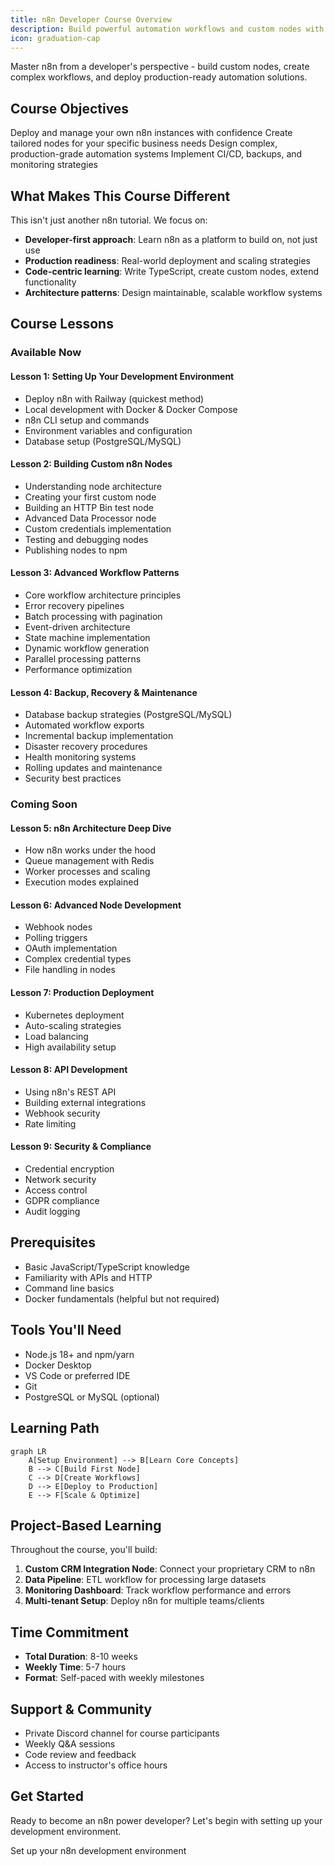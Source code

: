```yaml
---
title: n8n Developer Course Overview
description: Build powerful automation workflows and custom nodes with n8n
icon: graduation-cap
---
```


Master n8n from a developer's perspective - build custom nodes, create complex workflows, and deploy production-ready automation solutions.

## Course Objectives

<CardGroup cols={2}>
  <Card title="Self-Hosting Mastery" icon="server">
    Deploy and manage your own n8n instances with confidence
  </Card>
  <Card title="Custom Node Development" icon="code">
    Create tailored nodes for your specific business needs
  </Card>
  <Card title="Advanced Workflows" icon="network-wired">
    Design complex, production-grade automation systems
  </Card>
  <Card title="DevOps Integration" icon="infinity">
    Implement CI/CD, backups, and monitoring strategies
  </Card>
</CardGroup>

## What Makes This Course Different

This isn't just another n8n tutorial. We focus on:

- **Developer-first approach**: Learn n8n as a platform to build on, not just use
- **Production readiness**: Real-world deployment and scaling strategies
- **Code-centric learning**: Write TypeScript, create custom nodes, extend functionality
- **Architecture patterns**: Design maintainable, scalable workflow systems

## Course Lessons

### Available Now

#### Lesson 1: Setting Up Your Development Environment
- Deploy n8n with Railway (quickest method)
- Local development with Docker & Docker Compose
- n8n CLI setup and commands
- Environment variables and configuration
- Database setup (PostgreSQL/MySQL)

#### Lesson 2: Building Custom n8n Nodes
- Understanding node architecture
- Creating your first custom node
- Building an HTTP Bin test node
- Advanced Data Processor node
- Custom credentials implementation
- Testing and debugging nodes
- Publishing nodes to npm

#### Lesson 3: Advanced Workflow Patterns
- Core workflow architecture principles
- Error recovery pipelines
- Batch processing with pagination
- Event-driven architecture
- State machine implementation
- Dynamic workflow generation
- Parallel processing patterns
- Performance optimization

#### Lesson 4: Backup, Recovery & Maintenance
- Database backup strategies (PostgreSQL/MySQL)
- Automated workflow exports
- Incremental backup implementation
- Disaster recovery procedures
- Health monitoring systems
- Rolling updates and maintenance
- Security best practices

### Coming Soon

#### Lesson 5: n8n Architecture Deep Dive
- How n8n works under the hood
- Queue management with Redis
- Worker processes and scaling
- Execution modes explained

#### Lesson 6: Advanced Node Development
- Webhook nodes
- Polling triggers
- OAuth implementation
- Complex credential types
- File handling in nodes

#### Lesson 7: Production Deployment
- Kubernetes deployment
- Auto-scaling strategies
- Load balancing
- High availability setup

#### Lesson 8: API Development
- Using n8n's REST API
- Building external integrations
- Webhook security
- Rate limiting

#### Lesson 9: Security & Compliance
- Credential encryption
- Network security
- Access control
- GDPR compliance
- Audit logging

## Prerequisites

- Basic JavaScript/TypeScript knowledge
- Familiarity with APIs and HTTP
- Command line basics
- Docker fundamentals (helpful but not required)

## Tools You'll Need

- Node.js 18+ and npm/yarn
- Docker Desktop
- VS Code or preferred IDE
- Git
- PostgreSQL or MySQL (optional)

## Learning Path

```mermaid
graph LR
    A[Setup Environment] --> B[Learn Core Concepts]
    B --> C[Build First Node]
    C --> D[Create Workflows]
    D --> E[Deploy to Production]
    E --> F[Scale & Optimize]
```

## Project-Based Learning

Throughout the course, you'll build:

1. **Custom CRM Integration Node**: Connect your proprietary CRM to n8n
2. **Data Pipeline**: ETL workflow for processing large datasets
3. **Monitoring Dashboard**: Track workflow performance and errors
4. **Multi-tenant Setup**: Deploy n8n for multiple teams/clients

## Time Commitment

- **Total Duration**: 8-10 weeks
- **Weekly Time**: 5-7 hours
- **Format**: Self-paced with weekly milestones

## Support & Community

- Private Discord channel for course participants
- Weekly Q&A sessions
- Code review and feedback
- Access to instructor's office hours

## Get Started

Ready to become an n8n power developer? Let's begin with setting up your development environment.

<Card title="Start Lesson 1" href="./setup-environment" icon="play">
  Set up your n8n development environment
</Card>